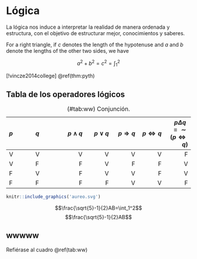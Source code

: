 \mainmatter

# Lógica

La lógica nos induce a interpretar la realidad de manera ordenada y estructura, con el objetivo de estructurar mejor, conocimientos y saberes.

::: {.theorem #pyth name="Pythagorean theorem"}
For a right triangle, if $c$ denotes the length of the hypotenuse
and $a$ and $b$ denote the lengths of the other two sides, we have

$$a^2 + b^2 = c^2=\int_1^2$$
:::
[!vincze2014college]
\@ref(thm:pyth)

## Tabla de los operadores lógicos

| $p$ | $q$ | $p\wedge q$ | $p\vee q$ | $p\Longrightarrow q$ | $p\Longleftrightarrow q$ | $p\Delta q\equiv \sim (p\Longleftrightarrow q)$ |
| :--- | :--- | ---:| ---: | ---: | ---: | ---:|
| V   | V   |           V | V         | V                    | V                        |                                               F |
| V   | F   |           F | V         | F                    | F                        |                                               V |
| F   | V   |           F | V         | V                    | F                        |                                               V |
| F   | F   |           F | F         | V                    | V                        |                                               F |

: (\#tab:ww) Conjunción.

```r
knitr::include_graphics('aureo.svg')
```
$$\frac{\sqrt{5}-1}{2}AB=\int_1^2$$
$$\frac{\sqrt{5}-1}{2}AB$$

## wwwww

Refiérase al cuadro \@ref(tab:ww)
